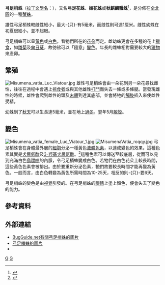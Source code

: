 {{Speciesbox
| taxon = Misumena vatia
| image = Thomise 3.jpg
| binomial_authority = ([[Carl_Alexander_Clerck|Clerck]], 1757)
| synonyms =
* ''Araneus vatius''
* ''Aranea calycina''
* ''Aranea 4-lineata''
* ''Aranea kleinii''
* ''Aranea osbekii''
* ''Aranea hasselquistii''
* ''Aranea uddmanni''
* ''Aranea scorpiformis''
* ''Aranea virginea''
* ''Aranea citrea''
* ''Aranea citrina''
* ''Aranea sulphereoglobosa''
* ''Aranea sulphurea''
* ''Aranea quinquepuncata''
* ''Aranea albonigricans''
* ''Aranea calicina''
* ''Aranea cretata''
* ''Misumena citrea''
* ''Thomisus citreus''
* ''Thomisus calycinus''
* ''Thomisus dauci''
* ''Thomisus pratensis''
* ''Thomisus spinipes''
* ''Thomisus scorpiformis''
* ''Thomisus quadrilineatus''
* ''Thomisus viridis''
* ''Thomisus phrygiatus''
* ''Thomisus devius''
* ''Thomisus fartus''
* ''Thomisus vatius''
* ''Pachyptile devia''
* ''Thomisus cucurbitinus''
* ''Misumena oblonga''
* ''Misumena calycina''
* ''Misumena occidentalis''
* ''Misumenops vatia''
}}

'''弓足梢蛛'''（[[拉丁文|拉丁文]][[學名|學名]]：'''''{{lang|la|Misumena vatia}}'''''），又名'''弓足花蛛'''、'''姬花蛛'''或'''秋麒麟蟹蛛'''<ref>{{cite news |url=http://www.ettoday.net/news/20130114/152180.htm |title=【影】「人頭蜘蛛」現身！蜘蛛背上頂著人類五官 |date=2013-01-14 |accessdate=2013-01-14 |language=zh-hant |publisher=ETToday |archive-date=2013-03-24 |archive-url=https://web.archive.org/web/20130324055022/http://www.ettoday.net/news/20130114/152180.htm |dead-url=no }}</ref>，是分佈在[[全北區|全北區]]的一種[[蟹蛛|蟹蛛]]。

雄性弓足梢蛛較雌性細小，最大-{只}-有5毫米，而雌性則可達1厘米。雌性幼蛛在初夏很細小，並不起眼。

弓足梢蛛可以呈[[黃色|黃色]]或[[白色|白色]]，看牠們所在的[[花朵|花朵]]而定。雌幼蛛更會在多種的花上[[獵食|獵食]]，如[[雛菊|雛菊]]及[[向日葵|向日葵]]，故彷彿可以「隨意」[[變色|變色]]。年長的雌蛛相對需要較大的[[獵物|獵物]]來產卵。

==繁殖==
[[File:Misumena_vatia_Luc_Viatour.jpg|thumb]]
雄性弓足梢蛛會由一朵花到另一朵花尋找雌性，往往在過程中會遇上[[掠食者|掠食者]]或與其他雄性[[打鬥|打鬥]]而失去一條或多條腿。當發現雌性的時候，雄性會爬到雌性的頭及[[末體|末體]]到達其底部，並會將牠的[[觸肢|觸肢]]插入來使雌性受精。

幼蛛到了[[秋天|秋天]]可以生長達5毫米，並在地上[[過冬|過冬]]。翌年5月[[脫殼|脫殼]]。

==變色==
[[File:Misumena_vatia_female_Luc_Viatour_1.jpg|left]]
[[File:MisumenaVatia_roqqy.jpg|left]]
弓足梢蛛會在身體最外層的[[細胞|細胞]]分泌一種黃色[[液體|液體]][[色素|色素]]，以達成變色的效果，這種色素其實是[[犬尿氨酸|犬尿氨酸]]及[[3-羥基犬尿氨酸|3-羥基犬尿氨酸]]。<ref name=OxfordGillespie1998>{{Cite journal en|author=Oxford, G.S. & Gillespie, R.G.|year=1998|title=Evolution and Ecology of Spider Coloration|url=https://archive.org/details/sim_annual-review-of-entomology_1998_43/page/619|journal=Annual Review of Entomology|volume=43|pages=619-643|doi=10.1146/annurev.ento.43.1.619}}</ref>這種色素可以傳送至較底層，從而可以見到充滿白色[[鳥嘌呤|鳥嘌呤]]的內腺，令弓足梢蛛變成白色。若牠們在白色花朵上較長時間，這些黃色色素會被排出。由於要重新分泌色素，牠們故要較長時間才能再變為黃色。一般而言，由白色轉變為黃色所需時間為10-25天，相反的則-{只}-要6天。

弓足梢蛛的變色是由[[視覺|視覺]]引發的。在弓足梢蛛的[[眼睛|眼睛]]上塗上顏色，便會失去了變色的能力。

==參考資料==
{{reflist}}

==外部連結==
{{commons category|Misumena vatia}}
{{wikispecies|Misumena vatia}}
* [http://bugguide.net/node/view/6749/bgpage BugGuide.net有關弓足梢蛛的圖片] {{Wayback|url=http://bugguide.net/node/view/6749/bgpage |date=20110527205847 }}
* [http://www.forestryimages.org/browse/subimages.cfm?SUB=13791 弓足梢蛛的圖片] {{Wayback|url=http://www.forestryimages.org/browse/subimages.cfm?SUB=13791 |date=20160323204143 }}
* {{Youtube |id=FG8I3IEPcpE |title=Mutant Spider With Human Head? 2012 HD (人頭變種蛛？)}}
{{Taxonbar|from=Q742349}}

[[Category:梢蛛屬|G]]
[[Category:1757年描述的动物|G]]